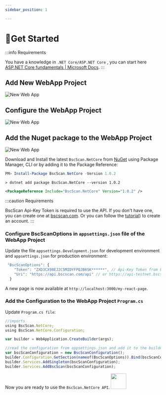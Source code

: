 ```yaml
---
sidebar_position: 1

---
```


# 🐲Get Started

:::info Requirements

You have a knowledge in `.NET Core/ASP.NET Core` , you can start here [ASP.NET Core fundamentals | Microsoft Docs](https://docs.microsoft.com/en-us/aspnet/core/fundamentals/?view=aspnetcore-6.0&tabs=windows).
:::

## Add New **WebApp Project**

![New Web App](/img/tutorial/bscscan/new-web-project.png)

## Configure the **WebApp Project**

![New Web App](/img/tutorial/bscscan/new-web-project-1.png)

## Add the Nuget package to the **WebApp Project**

![New Web App](/img/tutorial/bscscan/new-web-project-2.png)

Download and Install the latest `BscScan.NetCore` from [NuGet](https://www.nuget.org/packages/BscScan.NetCore/) using Package Manager, CLI or by adding it to the Package Reference:

```powershell
PM> Install-Package BscScan.NetCore -Version 1.0.2
```

```shell
> dotnet add package BscScan.NetCore --version 1.0.2
```

```svg
<PackageReference Include="BscScan.NetCore" Version="1.0.2" />
```

:::caution Requirements

BscScan Api-Key Token is required to use the API.
If you don't have one, you can create one at [bscscan.com](https://bscscan.com/register).
Or you can follow the [tutorial](https://docs.bscscan.com/getting-started/creating-an-account)) to create an account.
:::

### Configure BscScanOptions in `appsettings.json` file of the **WebApp Project**

Update the file `appsettings.Development.json` for development environment and `appsettings.json` for production environment:

```jsx
 "BscScanOptions": {
    "Token": "ZXD3CX98EJ2C5MIDYFPQJB6SK******", // Api-Key Token from bscscan.com 
    "Uri": "https://api.bscscan.com/api" // or https://api-testnet.bscscan.com/ for testnet
  }
```

A new page is now available at `http://localhost:3000/my-react-page`.

### Add the Configuration to the **WebApp Project** `Program.cs`

Update `Program.cs file`:

```jsx
//imports
using BscScan.NetCore;
using BscScan.NetCore.Configuration;

var builder = WebApplication.CreateBuilder(args);

//read the configuration from appsettings.json and add it to the builder
var bscScanConfiguration = new BscScanConfiguration();
builder.Configuration.GetSection(nameof(BscScanOptions)).Bind(bscScanConfiguration.BscScanOptions);
builder.Services.AddSingleton(bscScanConfiguration);
builder.Services.AddBscScan(bscScanConfiguration);

```

Now you are ready to use the `BscScan.NetCore API`.
<img src="/img/logo.svg" width="50"/>

